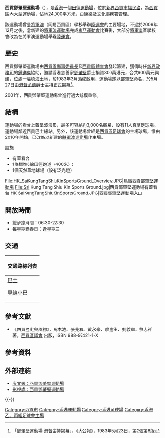 {{Infobox Stadium
|地图=香港 | 所在纬度=22.383390 | 所在经度=114.273404 | 地图描述= | 图钉描述=西貢鄧肇堅運動場 | 图钉描述位置=
|stadium_name = 西貢鄧肇堅運動場<br>Sai Kung Tang Shiu Kin Sports Ground
|nickname = 
|image = [[File:Sai_Kung_Tang_Shiu_Kin_Sports_Ground_2017.jpg|300px]]| 
|fullname = 
|location = [[新界|新界]][[西貢區|西貢]][[福民路|福民路]]<br />{{coord|22.383390|114.273404}}
|built = 
|opened = 1983年3月
|renovated = 2002年10月18日
|owner = [[香港特區政府|香港特區政府]]
|operator = [[康樂及文化事務署|康樂及文化事務署]]
|surface = [[草地|草地]]
|construction_cost = 
|architect = 
|tenants = 
|seating_capacity = 3,000
|}}

'''西貢鄧肇堅運動場'''（{{lang-en|Sai Kung Tang Shiu Kin Sports Ground}}），是[[香港|香港]]一個[[田徑|田徑]][[運動場|運動場]]，位於[[新界|新界]][[西貢市|西貢市]][[福民路|福民路]]，為[[西貢區|西貢區]]內大型運動場，佔地24,000平方米，由[[康樂及文化事務署|康樂及文化事務署]]管理。

該運動場曾是[[將軍澳新市鎮|將軍澳]]（同屬西貢區）學校舉辦[[陸運會|陸運會]]的主要場地，不過於2009年12月之後，當新建的[[將軍澳運動場|將軍澳運動場]]完成[[2009年東亞運動會|東亞運動會]]比賽後，大部分[[將軍澳新市鎮|將軍澳]]區學校會改為在將軍澳運動場舉辦[[陸運會|陸運會]]。

==歷史==
西貢鄧肇堅運動場由[[西貢區鄉事委員長|西貢區鄉事委員長]]及[[西貢區體育會|西貢區體育會]]發起籌建，獲得時任[[新界政務司|新界政務司]]的[[鍾逸傑|鍾逸傑]]協助，邀請香港慈善家[[鄧肇堅|鄧肇堅]]爵士捐資300萬港元，合共600萬元興建，位處一幅[[填海|填海]]土地，於1983年3月落成啟用，運動場遂以鄧肇堅命名，於5月27日由[[香港總督|港督]][[尤德|尤德]]爵士主持正式揭幕<ref>「鄧肇堅運動場 港督主持揭幕」，《大公報》，1983年5月23日，第2張第8版</ref>。

2001年，西貢鄧肇堅運動場曾進行過大規模重修。

==結構==
運動場的看台上蓋呈波浪形，最多可容納約3,000名觀眾，設有11人真草足球場。運動場鄰近西貢巴士總站。另外，該運動場曾經是[[西貢區足球會|西貢區足球會]]的主場球場，惟由2010年開始，已改為以新建的[[將軍澳運動場|將軍澳運動場]]作主場。

;設施
* 有蓋看台
* 1條標準8線田徑跑道（400米）；
* 1個天然草地球場（設有泛光燈）

<gallery mode=packed heights=150px style="text-align:left">
File:HK_SaiKungTangShiuKinSportsGround_Overview.JPG|鳥瞰西貢鄧肇堅運動場
File:Sai Kung Tang Shiu Kin Sports Ground.jpg|西貢鄧肇堅運動場有蓋看台
HK SaiKungTangShiuKinSportsGround.JPG|西貢鄧肇堅運動場入口
</gallery>

==開放時間==
* 緩步跑時間：06:30-22:30
* 每星期保養日：逢星期三

==交通==
{| class="mw-collapsible mw-collapsed wikitable" style="background:white; margin: 0 auto; width: auto;" 
! 交通路線列表
|-
|
;[[香港巴士|巴士]]
{{九龍新界巴士簡單列表|92|92R|94|96R|99|99R|292P|299X|792M}}
;[[香港小巴|專線小巴]]
{{新界專線小巴簡單列表|1|1A|1S|2|3|3A|4|4A|7|9|12|101M}}
|}

==參考文獻==
* 《西貢歷史與風物》，馬木池、張兆和、黃永豪、廖迪生、劉義章、蔡志祥 著，[[西貢區議會|西貢區議會]] 出版，ISBN 988-97421-1-X

==參考資料==
{{reflist}}

==外部連結==
{{commonscat|Sai Kung Tang Shiu Kin Sports Ground}}
* [https://www.lcsd.gov.hk/tc/facilities/facilitieslist/facilities.php?fid=375 康文署：西貢鄧肇堅運動場]
* [http://www.fso-createhk.gov.hk/chi/lib/locations_details.cfm?Photo_Num=00592 影視處：西貢鄧肇堅運動場]{{Dead link|date=2018年6月 |bot=InternetArchiveBot |fix-attempted=no }}

{{-}}
{{香港運動場}}

[[Category:西貢市|Category:西貢市]]
[[Category:香港運動場|Category:香港運動場]]
[[Category:香港足球場|Category:香港足球場]]
[[Category:香港乙、丙組足球會主場|Category:香港乙、丙組足球會主場]]